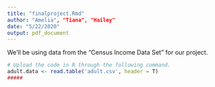 ---
title: "finalproject.Rmd"
author: "Amelia", "Tiana", "Hailey" 
date: "5/22/2020"
output: pdf_document
---
We'll be using data from the "Census Income Data Set" for our project.
```{r}
# Upload the code in R through the following command. 
adult.data <- read.table('adult.csv', header = T)
##### 
```

